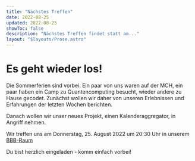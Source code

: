 ```yaml
---
title: "Nächstes Treffen"
date: 2022-08-25
updated: 2022-08-25
showToc: false
description: "Nächstes Treffen findet statt am..."
layout: "$layouts/Prose.astro"
---
```


# Es geht wieder los!

Die Sommerferien sind vorbei. Ein paar von uns waren auf der MCH, ein paar haben ein Camp zu Quantencomputing besucht, wieder andere zu Hause gecodet. Zunächst wollen wir daher von unseren Erlebnissen und Erfahrungen der letzten Wochen berichten.

Danach wollen wir unser neues Projekt, einen Kalenderaggregator, in Angriff nehmen.

Wir treffen uns am Donnerstag, 25. August 2022 um 20:30 Uhr in unserem [BBB-Raum](https://bbb.cyber4edu.org/b/der-0rc-8x7-4re) 

Du bist herzlich eingeladen - komm einfach vorbei!
